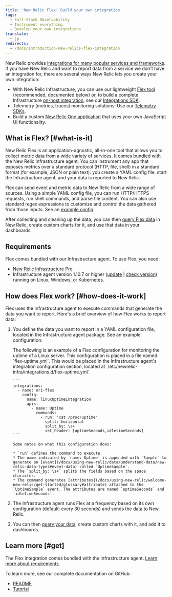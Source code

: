 ```yaml
---
title: 'New Relic Flex: Build your own integration'
tags:
  - Full-Stack Observability
  - Instrument everything
  - Develop your own integrations
translate:
  - jp
redirects:
  - /docs/introduction-new-relics-flex-integration
---
```


New Relic provides [integrations for many popular services and frameworks](https://newrelic.com/integrations). If you have New Relic and want to report data from a service we don't have an integration for, there are several ways New Relic lets you create your own integration:

* With New Relic Infrastructure, you can use our lightweight [Flex tool](/docs/integrations/host-integrations/host-integrations-list/flex-integration-tool-build-your-own-integration) (recommended, documented below) or, to build a complete Infrastructure [on-host integration](/docs/integrations/host-integrations/getting-started/introduction-host-integrations), see our [Integrations SDK](/docs/integrations/integrations-sdk/getting-started/introduction-infrastructure-integrations-sdk).
* Telemetry (metrics, traces) monitoring solutions: Use our [Telemetry SDKs](/docs/data-ingest-apis/get-data-new-relic/new-relic-sdks/telemetry-sdks-send-custom-telemetry-data-new-relic).
* Build a custom [New Relic One application](/docs/new-relic-one/use-new-relic-one/build-new-relic-one/new-relic-one-build-your-own-custom-new-relic-one-application) that uses your own JavaScript UI functionality.

## What is Flex? [#what-is-it]

New Relic Flex is an application-agnostic, all-in-one tool that allows you to collect metric data from a wide variety of services. It comes bundled with the New Relic Infrastructure agent. You can instrument any app that exposes metrics over a standard protocol (HTTP, file, shell) in a standard format (for example, JSON or plain text): you create a YAML config file, start the Infrastructure agent, and your data is reported to New Relic.

Flex can send event and metric data to New Relic from a wide range of sources. Using a simple YAML config file, you can run HTTP/HTTPS requests, run shell commands, and parse file content. You can also use standard regex expressions to customize and control the data gathered from those inputs. See an [example config](#example).

After collecting and cleaning up the data, you can then [query Flex data](/docs/using-new-relic/data/understand-data/query-new-relic-data) in New Relic, create custom charts for it, and use that data in your dashboards.

## Requirements

Flex comes bundled with our Infrastructure agent. To use Flex, you need:

* [New Relic Infrastructure Pro](https://newrelic.com/products/infrastructure/pricing)
* Infrastructure agent version 1.10.7 or higher ([update](/docs/infrastructure/install-configure-manage-infrastructure/update-or-uninstall/update-infrastructure-agent) \| [check version](/docs/infrastructure/install-configure-manage-infrastructure/update-or-uninstall/update-infrastructure-agent#check-version)) running on Linux, Windows, or Kubernetes.

## How does Flex work? [#how-does-it-work]

Flex uses the Infrastructure agent to execute commands that generate the data you want to report. Here's a brief overview of how Flex works to report data:

1. You define the data you want to report in a YAML configuration file, located in the Infrastructure agent package. See an example configuration:

   <CollapserGroup>
     <Collapser
       id="example"
       title="Example config"
     >
       The following is an example of a Flex configuration for monitoring the uptime of a Linux server. This configuration is placed in a file named `flex-uptime.yml`. This would be placed in the Infrastructure agent's integration configuration section, located at `/etc/newrelic-infra/integrations.d/flex-uptime.yml`.

       ```
       integrations:
         - name: nri-flex    
           config:
             name: linuxUptimeIntegration
             apis:
               - name: Uptime
                 commands:
                   - run: 'cat /proc/uptime'
                     split: horizontal
                     split_by: \s+
                     set_header: [uptimeSeconds,idletimeSeconds]
       ```

       Some notes on what this configuration does:

       * `run` defines the command to execute.
       * The name indicated by `name: Uptime` is appended with `Sample` to generate an [event](/docs/using-new-relic/data/understand-data/new-relic-data-types#event-data) called `UptimeSample`.
       * The `split_by: \s+` splits the fields based on the space character.
       * The command generates [attributes](/docs/using-new-relic/welcome-new-relic/get-started/glossary#attribute) attached to the `UptimeSample` event. The attributes are named `uptimeSeconds` and `idletimeSeconds`.
     </Collapser>
   </CollapserGroup>
2. The Infrastructure agent runs Flex at a frequency based on its own configuration (default: every 30 seconds) and sends the data to New Relic.
3. You can then [query your data](/docs/using-new-relic/data/understand-data/query-new-relic-data), create custom charts with it, and add it to dashboards.

## Learn more [#get]

The Flex integration comes bundled with the Infrastructure agent. [Learn more about requirements](#requirements).

To learn more, see our complete documentation on GitHub:

* [README](https://github.com/newrelic/nri-flex)
* [Tutorial](https://github.com/newrelic/nri-flex/blob/master/docs/basic-tutorial.md)
